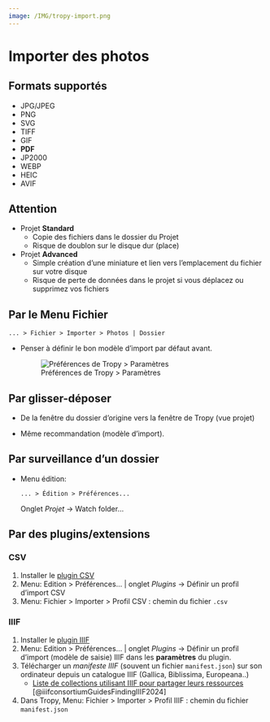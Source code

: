 ```yaml
---
image: /IMG/tropy-import.png
---
```


# Importer des photos

## Formats supportés

-   JPG/JPEG
-   PNG
-   SVG
-   TIFF
-   GIF
-   **PDF**
-   JP2000
-   WEBP
-   HEIC
-   AVIF

::: callout-caution
## Attention

- Projet **Standard** 
  - Copie des fichiers dans le dossier du Projet
  - Risque de doublon sur le disque dur (place)  
- Projet **Advanced**
  - Simple création d'une miniature et lien vers l'emplacement du fichier sur votre disque
  - Risque de perte de données dans le projet si vous déplacez ou supprimez vos fichiers
:::

## Par le Menu Fichier

`... > Fichier > Importer > Photos | Dossier`

- Penser à définir le bon modèle d'import par défaut avant.

  ![Préférences de Tropy > Paramètres](/IMG/modeleDefaut.png "choisir un modèle par défaut")

## Par glisser-déposer

- De la fenêtre du dossier d'origine vers la fenêtre de Tropy (vue projet)  

- Même recommandation (modèle d'import).

## Par surveillance d'un dossier

- Menu édition: 

  `... > Édition > Préférences...` 
  
  Onglet *Projet* -> Watch folder...

## Par des plugins/extensions

### CSV

1.  Installer le [plugin CSV](https://github.com/tropy/tropy-plugin-csv)
2.  Menu: Edition \> Préférences... \| onglet *Plugins* -\> Définir un profil d'import CSV
3.  Menu: Fichier \> Importer \> Profil CSV : chemin du fichier `.csv`

### IIIF

1. Installer le [plugin IIIF](https://github.com/tropy/tropy-plugin-iiif)
2. Menu: Edition \> Préférences... \| onglet *Plugins* -\> Définir un profil d'import (modèle de saisie) IIIF dans les **paramètres** du plugin.
3. Télécharger un *manifeste IIIF* (souvent un fichier `manifest.json`) sur son ordinateur depuis un catalogue IIIF (Gallica, Biblissima, Europeana..)
    - [Liste de collections utilisant IIIF pour partager leurs ressources](https://iiif.io/guides/finding_resources/) [@iiifconsortiumGuidesFindingIIIF2024]
4. Dans Tropy, Menu: Fichier \> Importer \> Profil IIIF : chemin du fichier `manifest.json`